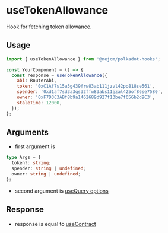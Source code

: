 
<Meta title="hooks/useTokenAllowance" />

# useTokenAllowance

Hook for fetching token allowance.

## Usage

```js
import { useTokenAllowance } from '@nejcm/polkadot-hooks';

const YourComponent = () => {
  const response = useTokenAllowance({
    abi: RouterAbi,
    token: '0xC1Af7s15a3g439frw83ab111jzvl42po818se561',
    spender: '0xd1af7sd3a3gs32ffw83abs11jzal425of86se7580',
    owner: '0xF7D3C3ABf8b9a1462689d927f13be7f656b2d9C3',
    staleTime: 12000,
  });
};
```

## Arguments

- first argument is

```ts
type Args = {
  token?: string;
  spender: string | undefined;
  owner: string | undefined;
};
```

- second argument is
  [useQuery options](https://tanstack.com/query/v5/docs/react/reference/useQuery)

## Response

- response is equal to [useContract](?path=/docs/hooks-usecontract--docs)
